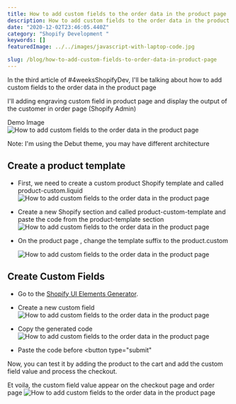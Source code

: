 ```yaml
---
title: How to add custom fields to the order data in the product page
description: How to add custom fields to the order data in the product page
date: "2020-12-02T23:46:05.440Z"
category: "Shopify Development "
keywords: []
featuredImage: ../../images/javascript-with-laptop-code.jpg

slug: /blog/how-to-add-custom-fields-to-order-data-in-product-page
---
```


In the third article of #4weeksShopifyDev, I'll be talking about how to add custom fields to the order data in the product page

I'll adding engraving custom field in product page and display the output of the customer in order page (Shopify Admin)

Demo Image
![ How to add custom fields to the order data in the product page](../../images/how-to-add-custom-fields-to-order-data-in-product-page-7.png)

Note: I'm using the Debut theme, you may have different architecture

## Create a product template

- First, we need to create a custom product Shopify template and called product-custom.liquid
  ![ How to add custom fields to the order data in the product page](../../images/how-to-add-custom-fields-to-order-data-in-product-page-1.png)

- Create a new Shopify section and called product-custom-template and paste the code from the product-template section
  ![ How to add custom fields to the order data in the product page](../../images/how-to-add-custom-fields-to-order-data-in-product-page-2.png)

- On the product page , change the template suffix to the product.custom

  ![ How to add custom fields to the order data in the product page](../../images/how-to-add-custom-fields-to-order-data-in-product-page-3.png)

## Create Custom Fields

- Go to the [Shopify UI Elements Generator](https://ui-elements-generator.myshopify.com/pages/line-item-property).
- Create a new custom field
  ![ How to add custom fields to the order data in the product page](../../images/how-to-add-custom-fields-to-order-data-in-product-page-8.png)

- Copy the generated code
  ![ How to add custom fields to the order data in the product page](../../images/how-to-add-custom-fields-to-order-data-in-product-page-9.png)

- Paste the code before <button type="submit"

Now, you can test it by adding the product to the cart and add the custom field value and process the checkout.

Et voila, the custom field value appear on the checkout page and order page
![ How to add custom fields to the order data in the product page](../../images/how-to-add-custom-fields-to-order-data-in-product-page-6.png)
